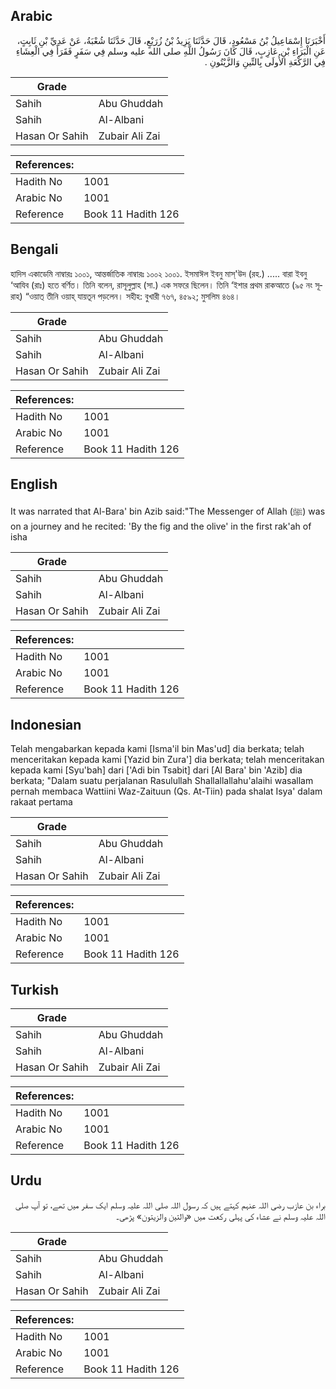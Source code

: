 ## Arabic


<div dir="rtl" lang="ar" style={{fontSize:'larger',backgroundColor:'#f8f9fa',padding:20}}>
أَخْبَرَنَا إِسْمَاعِيلُ بْنُ مَسْعُودٍ، قَالَ حَدَّثَنَا يَزِيدُ بْنُ زُرَيْعٍ، قَالَ حَدَّثَنَا شُعْبَةُ، عَنْ عَدِيِّ بْنِ ثَابِتٍ، عَنِ الْبَرَاءِ بْنِ عَازِبٍ، قَالَ كَانَ رَسُولُ اللَّهِ صلى الله عليه وسلم فِي سَفَرٍ فَقَرَأَ فِي الْعِشَاءِ فِي الرَّكْعَةِ الأُولَى بِالتِّينِ وَالزَّيْتُونِ ‏.‏
</div>
<div style={{backgroundColor:'#f8f9fa',padding:20, marginBottom: 10}}><table> <thead> <tr> <th>Grade</th> <th></th> </tr> </thead> <tbody> <tr><td>Sahih</td><td>Abu Ghuddah</td></tr><tr><td>Sahih</td><td>Al-Albani</td></tr><tr><td>Hasan Or Sahih</td><td>Zubair Ali Zai</td></tr></tbody></table><table> <thead> <tr> <th>References:</th> <th></th> </tr> </thead> <tbody><tr><td>Hadith No</td><td>1001</td></tr><tr><td>Arabic No</td><td>1001</td></tr><tr><td>Reference</td><td>Book 11 Hadith 126</td></tr></tbody></table></div>

## Bengali


<div dir="ltr" lang="bn" style={{fontSize:'larger',backgroundColor:'#f8f9fa',padding:20}}>
হাদিস একাডেমি নাম্বারঃ ১০০১, আন্তর্জাতিক নাম্বারঃ ১০০২ ১০০১. ইসমাঈল ইবনু মাস্'উদ (রহ.) ..... বারা ইবনু ‘আযিব (রাঃ) হতে বর্ণিত। তিনি বলেন, রাসূলুল্লাহ (সা.) এক সফরে ছিলেন। তিনি ‘ইশার প্রথম রাকআতে (৯৫ নং সূরাহ) “ওয়াত্ তীনি ওয়াহ্ যায়তূন পড়লেন। সহীহ: বুখারী ৭৬৭, ৪৫৯২; মুসলিম ৪৬৪।
</div>
<div style={{backgroundColor:'#f8f9fa',padding:20, marginBottom: 10}}><table> <thead> <tr> <th>Grade</th> <th></th> </tr> </thead> <tbody> <tr><td>Sahih</td><td>Abu Ghuddah</td></tr><tr><td>Sahih</td><td>Al-Albani</td></tr><tr><td>Hasan Or Sahih</td><td>Zubair Ali Zai</td></tr></tbody></table><table> <thead> <tr> <th>References:</th> <th></th> </tr> </thead> <tbody><tr><td>Hadith No</td><td>1001</td></tr><tr><td>Arabic No</td><td>1001</td></tr><tr><td>Reference</td><td>Book 11 Hadith 126</td></tr></tbody></table></div>

## English


<div dir="ltr" lang="en" style={{fontSize:'larger',backgroundColor:'#f8f9fa',padding:20}}>
It was narrated that Al-Bara' bin Azib said:"The Messenger of Allah (ﷺ) was on a journey and he recited: 'By the fig and the olive' in the first rak'ah of isha
</div>
<div style={{backgroundColor:'#f8f9fa',padding:20, marginBottom: 10}}><table> <thead> <tr> <th>Grade</th> <th></th> </tr> </thead> <tbody> <tr><td>Sahih</td><td>Abu Ghuddah</td></tr><tr><td>Sahih</td><td>Al-Albani</td></tr><tr><td>Hasan Or Sahih</td><td>Zubair Ali Zai</td></tr></tbody></table><table> <thead> <tr> <th>References:</th> <th></th> </tr> </thead> <tbody><tr><td>Hadith No</td><td>1001</td></tr><tr><td>Arabic No</td><td>1001</td></tr><tr><td>Reference</td><td>Book 11 Hadith 126</td></tr></tbody></table></div>

## Indonesian


<div dir="ltr" lang="id" style={{fontSize:'larger',backgroundColor:'#f8f9fa',padding:20}}>
Telah mengabarkan kepada kami [Isma'il bin Mas'ud] dia berkata; telah menceritakan kepada kami [Yazid bin Zura'] dia berkata; telah menceritakan kepada kami [Syu'bah] dari ['Adi bin Tsabit] dari [Al Bara' bin 'Azib] dia berkata; "Dalam suatu perjalanan Rasulullah Shallallallahu'alaihi wasallam pernah membaca Wattiini Waz-Zaituun (Qs. At-Tiin) pada shalat Isya' dalam rakaat pertama
</div>
<div style={{backgroundColor:'#f8f9fa',padding:20, marginBottom: 10}}><table> <thead> <tr> <th>Grade</th> <th></th> </tr> </thead> <tbody> <tr><td>Sahih</td><td>Abu Ghuddah</td></tr><tr><td>Sahih</td><td>Al-Albani</td></tr><tr><td>Hasan Or Sahih</td><td>Zubair Ali Zai</td></tr></tbody></table><table> <thead> <tr> <th>References:</th> <th></th> </tr> </thead> <tbody><tr><td>Hadith No</td><td>1001</td></tr><tr><td>Arabic No</td><td>1001</td></tr><tr><td>Reference</td><td>Book 11 Hadith 126</td></tr></tbody></table></div>

## Turkish


<div dir="ltr" lang="tr" style={{fontSize:'larger',backgroundColor:'#f8f9fa',padding:20}}>

</div>
<div style={{backgroundColor:'#f8f9fa',padding:20, marginBottom: 10}}><table> <thead> <tr> <th>Grade</th> <th></th> </tr> </thead> <tbody> <tr><td>Sahih</td><td>Abu Ghuddah</td></tr><tr><td>Sahih</td><td>Al-Albani</td></tr><tr><td>Hasan Or Sahih</td><td>Zubair Ali Zai</td></tr></tbody></table><table> <thead> <tr> <th>References:</th> <th></th> </tr> </thead> <tbody><tr><td>Hadith No</td><td>1001</td></tr><tr><td>Arabic No</td><td>1001</td></tr><tr><td>Reference</td><td>Book 11 Hadith 126</td></tr></tbody></table></div>

## Urdu


<div dir="rtl" lang="ur" style={{fontSize:'larger',backgroundColor:'#f8f9fa',padding:20}}>
براء بن عازب رضی اللہ عنہم کہتے ہیں کہ رسول اللہ صلی اللہ علیہ وسلم ایک سفر میں تھے، تو آپ صلی اللہ علیہ وسلم نے عشاء کی پہلی رکعت میں «والتین والزیتون» پڑھی۔
</div>
<div style={{backgroundColor:'#f8f9fa',padding:20, marginBottom: 10}}><table> <thead> <tr> <th>Grade</th> <th></th> </tr> </thead> <tbody> <tr><td>Sahih</td><td>Abu Ghuddah</td></tr><tr><td>Sahih</td><td>Al-Albani</td></tr><tr><td>Hasan Or Sahih</td><td>Zubair Ali Zai</td></tr></tbody></table><table> <thead> <tr> <th>References:</th> <th></th> </tr> </thead> <tbody><tr><td>Hadith No</td><td>1001</td></tr><tr><td>Arabic No</td><td>1001</td></tr><tr><td>Reference</td><td>Book 11 Hadith 126</td></tr></tbody></table></div>